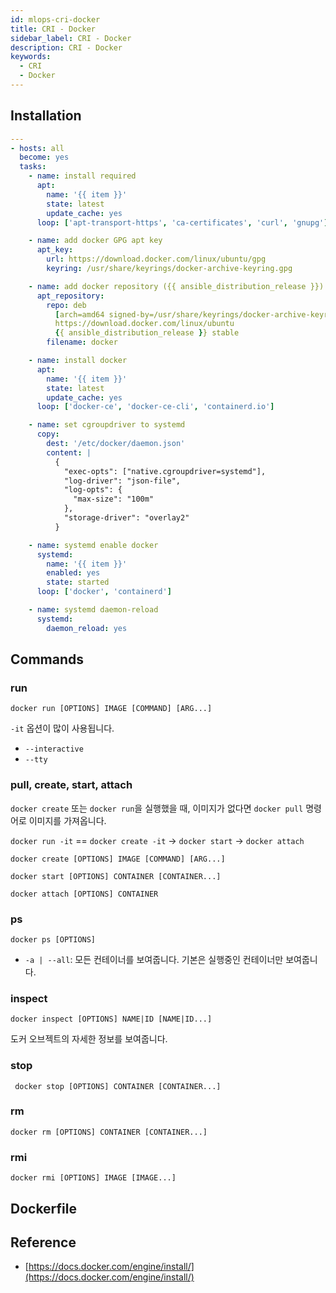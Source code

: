 ```yaml
---
id: mlops-cri-docker
title: CRI - Docker
sidebar_label: CRI - Docker
description: CRI - Docker
keywords:
  - CRI
  - Docker
---
```


## Installation

```yaml title="docker-installation.yaml"
---
- hosts: all
  become: yes
  tasks:
    - name: install required
      apt:
        name: '{{ item }}'
        state: latest
        update_cache: yes
      loop: ['apt-transport-https', 'ca-certificates', 'curl', 'gnupg']

    - name: add docker GPG apt key
      apt_key:
        url: https://download.docker.com/linux/ubuntu/gpg
        keyring: /usr/share/keyrings/docker-archive-keyring.gpg

    - name: add docker repository ({{ ansible_distribution_release }})
      apt_repository:
        repo: deb
          [arch=amd64 signed-by=/usr/share/keyrings/docker-archive-keyring.gpg]
          https://download.docker.com/linux/ubuntu
          {{ ansible_distribution_release }} stable
        filename: docker

    - name: install docker
      apt:
        name: '{{ item }}'
        state: latest
        update_cache: yes
      loop: ['docker-ce', 'docker-ce-cli', 'containerd.io']

    - name: set cgroupdriver to systemd
      copy:
        dest: '/etc/docker/daemon.json'
        content: |
          {
            "exec-opts": ["native.cgroupdriver=systemd"],
            "log-driver": "json-file",
            "log-opts": {
              "max-size": "100m"
            },
            "storage-driver": "overlay2"
          }

    - name: systemd enable docker
      systemd:
        name: '{{ item }}'
        enabled: yes
        state: started
      loop: ['docker', 'containerd']

    - name: systemd daemon-reload
      systemd:
        daemon_reload: yes
```

## Commands

### run

```shell
docker run [OPTIONS] IMAGE [COMMAND] [ARG...]
```

`-it` 옵션이 많이 사용됩니다.

- `--interactive`
- `--tty`

### pull, create, start, attach

`docker create` 또는 `docker run`을 실행했을 때, 이미지가 없다면 `docker pull` 명령어로 이미지를 가져옵니다.

`docker run -it` == `docker create -it` -> `docker start` -> `docker attach`

```shell
docker create [OPTIONS] IMAGE [COMMAND] [ARG...]
```

```shell
docker start [OPTIONS] CONTAINER [CONTAINER...]
```

```shell
docker attach [OPTIONS] CONTAINER
```

### ps

```shell
docker ps [OPTIONS]
```

- `-a | --all`: 모든 컨테이너를 보여줍니다. 기본은 실행중인 컨테이너만 보여줍니다.

### inspect

```shell
docker inspect [OPTIONS] NAME|ID [NAME|ID...]
```

도커 오브젝트의 자세한 정보를 보여줍니다.

### stop

```shell
 docker stop [OPTIONS] CONTAINER [CONTAINER...]
```

### rm

```shell
docker rm [OPTIONS] CONTAINER [CONTAINER...]
```

### rmi

```shell
docker rmi [OPTIONS] IMAGE [IMAGE...]
```

## Dockerfile

## Reference

- [https://docs.docker.com/engine/install/](https://docs.docker.com/engine/install/)
